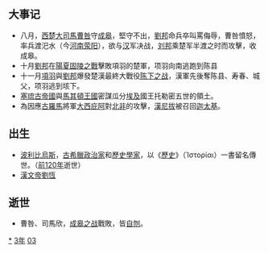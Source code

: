 {{yearTOC|-203|西汉[[刘邦|汉王]]四年}}

== 大事记 ==
*八月，[[西楚|西楚]][[大司馬|大司馬]][[曹咎|曹咎]]守[[成皋|成皋]]，堅守不出，[[劉邦|劉邦]]命兵卒叫罵侮辱，曹咎憤怒，率兵渡汜水（今[[河南|河南]][[荥阳|荥阳]]），欲与[[汉|汉]]军决战，[[刘邦|刘邦]]乘楚军半渡之时而攻擊，收成皋。
*十月[[劉邦|劉邦]]在[[陽夏固陵之戰|陽夏固陵之戰]]擊敗項羽的楚軍，项羽向南逃跑到陈县
*十一月[[項羽|項羽]]與[[劉邦|劉邦]]爆發楚漢最終大戰役[[陈下之战|陈下之战]]，漢軍先後奪陈县、寿春、城父，项羽逃到垓下。
*[[塞琉古帝國|塞琉古帝國]]與[[馬其頓王國|馬其頓王國]]密謀瓜分[[埃及|埃及]]國王托勒密五世的領土。
*為因應[[古羅馬|古羅馬]]將軍[[大西庇阿|大西庇阿]]對[[北非|北非]]的攻擊，[[漢尼拔|漢尼拔]]被召回[[迦太基|迦太基]]。

== 出生 ==
*[[波利比烏斯|波利比烏斯]]，[[古希臘|古希臘]][[政治家|政治家]]和[[歷史學家|歷史學家]]，以《[[歷史_(波利比烏斯)|歷史]]》（Ἱστορίαι）一書留名傳世。（[[前120年|前120年]]逝世）
*[[漢文帝劉恆|漢文帝劉恆]]

== 逝世 ==
{{Wikisource year mention}}
*曹咎、司馬欣，[[成皋之战|成皋之战]]戰敗，皆[[自刎|自刎]]。

[[Category:前203年|*]]
[[Category:前200年代|3年]]
[[Category:前3世纪各年|03]]